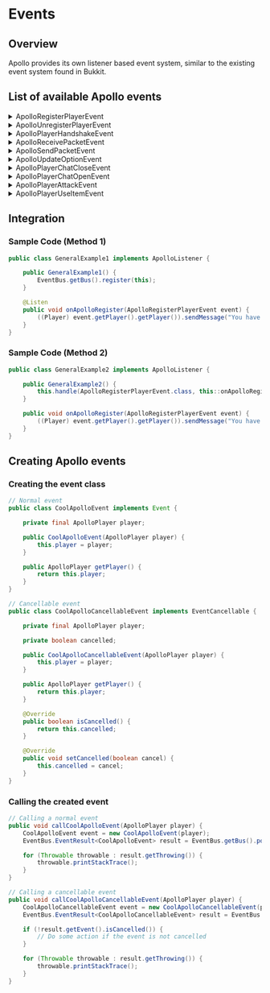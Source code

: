 
# Events

## Overview

Apollo provides its own listener based event system, similar to the existing event system found in Bukkit.

## List of available Apollo events

<details>
<summary>ApolloRegisterPlayerEvent</summary>

#### ApolloRegisterPlayerEvent

_Called when the player joins the server using Lunar Client._

| Field                 | Description                            |
| --------------------- | -------------------------------------- |
| `ApolloPlayer player` | The Apollo player that was registered. |

</details>

<details>
<summary>ApolloUnregisterPlayerEvent</summary>

#### ApolloUnregisterPlayerEvent

_Called when the player leaves the server using Lunar Client._

| Field                 | Description                              |
| --------------------- | ---------------------------------------- |
| `ApolloPlayer player` | The Apollo player that was unregistered. |

</details>

<details>
<summary>ApolloPlayerHandshakeEvent</summary>

#### ApolloPlayerHandshakeEvent

_Called when the client sends a PlayerHandshakeMessage._

| Field                                    | Description                                                   |
|------------------------------------------|---------------------------------------------------------------|
| `ApolloPlayer player`                    | The Apollo player that sent the packet.                       |
| `MinecraftVersion minecraftVersion`      | The minecraft version the player is running.                  |
| `LunarClientVersion lunarClientVersion`  | The Lunar Client version the player is running.               |
| `List<LunarClientMod> installedMods`     | List of all internal and external mods the player has running.|


<details>
<summary>Minecraft Version Information</summary>

##### All `MinecraftVersion minecraftVersion` Versions

- V1_7
- V1_8
- V1_9
- V1_10
- V1_11
- V1_12
- V1_16_1
- V1_16_5
- V1_17_0
- V1_17_1
- V1_18_1
- V1_18_2
- V1_19_pre
- V1_19_0
- V1_19_2
- V1_19_3
- V1_19_4
- V1_20_0
- V1_20_1
- V1_20_2
- V1_20_3
- V1_20_4
- UNKNOWN (Occurs when Apollo is outdated or hasn't been updated to include new Minecraft versions.)

<Callout type="warning">This list may not consistently reflect the most up-to-date information regarding supported versions.</Callout>

</details>

<details>
<summary>Lunar Client Version Information</summary>

##### How `LunarClientVersion lunarClientVersion` Works

This returns all the attributes about the version of Lunar Client the player is using.

| Attributes  | Description                                         |
|-------------|-----------------------------------------------------|
| `gitBranch` | The current branch of Lunar Client. (e.g. 'master') |
| `gitCommit` | The current commit of the branch.                   |
| `semVer`    | The versions semver encoding. (e.g. '2.5.1')        |

</details>

<details>
<summary>LunarClientMod (Installed Mods) Information</summary>

##### How `List<LunarClientMod> installedMods` Works

This returns a list of each mod, and its respective attributes.

**Mod Attributes**

| Attributes    | Description                                                    |
|---------------|----------------------------------------------------------------|
| `id`          | The unique identifier for the mod. (e.g. 'sodium')             |
| `displayName` | The human-readable/user-friendly display name. (e.g. 'Sodium') |
| `version`     | The current version of the mod. (e.g. '1.2.21')                |
| `type`        | The type of mod it's classified as. (e.g. 'FABRIC_INTERNAL')   |

**The Different `Type` of Mods**

| Type              | Description                                     |
|-------------------|-------------------------------------------------|
| `FABRIC_INTERNAL` | A fabric mod that is shipped with Lunar Client. |
| `FABRIC_EXTERNAL` | A fabric mod that is loaded by the Player.      |
| `FORGE_INTERNAL`  | A forge mod that is shipped with Lunar Client.  |
| `FORGE_EXTERNAL`  | A forge mod that is loaded by the Player.       |

</details>

</details>

<details>
<summary>ApolloReceivePacketEvent</summary>

#### ApolloReceivePacketEvent

_Called when the Apollo player receives an Apollo packet from Lunar Client._

| Field                 | Description                                 |
| --------------------- | ------------------------------------------- |
| `ApolloPlayer player` | The Apollo player that received the packet. |
| `Any packet`          | The Apollo packet that was received.        |

</details>

<details>
<summary>ApolloSendPacketEvent</summary>

#### ApolloSendPacketEvent

_Called when the Apollo player sends an Apollo packet to Lunar Client._

| Field                 | Description                             |
| --------------------- | --------------------------------------- |
| `ApolloPlayer player` | The Apollo player that sent the packet. |
| `Any packet`          | The Apollo packet that was sent.        |

<Callout type="info">This event is cancellable.</Callout>

</details>

<details>
<summary>ApolloUpdateOptionEvent</summary>

#### ApolloUpdateOptionEvent

_Called when an option is updated._

| Field                    | Description                                                                      |
| ------------------------ | -------------------------------------------------------------------------------- |
| `Options container`      | The container that the option is in.                                             |
| `ApolloPlayer player`    | The Apollo player the option was updated for, or null if it was a global option. |
| `Option<?, ?, ?> option` | The option that was updated.                                                     |
| `Object value`           | The new value of the option.                                                     |

<Callout type="info">This event is cancellable.</Callout>

</details>

<details>
<summary>ApolloPlayerChatCloseEvent</summary>

#### ApolloPlayerChatCloseEvent

_Called when the player closes their chat._

| Field                      | Description                                        |
| -------------------------- | -------------------------------------------------- |
| `long instantiationTimeMs` | The unix timestamp when the packet was created.    |
| `PlayerInfo playerInfo`    | The player's general information.                  |

</details>

<details>
<summary>ApolloPlayerChatOpenEvent</summary>

#### ApolloPlayerChatOpenEvent

_Called when the player opens their chat._

| Field                      | Description                                        |
| -------------------------- | -------------------------------------------------- |
| `long instantiationTimeMs` | The unix timestamp when the packet was created.    |
| `PlayerInfo playerInfo`    | The player's general information.                  |

</details>

<details>
<summary>ApolloPlayerAttackEvent</summary>

#### ApolloPlayerAttackEvent

_Called when the player attacks another player._

| Field                      | Description                                        |
| -------------------------- | -------------------------------------------------- |
| `long instantiationTimeMs` | The unix timestamp when the packet was created.    |
| `PlayerInfo targetInfo`    | The target player general information.             |
| `PlayerInfo attackerInfo`  | The attacker player general information.           |
| `double distance`          | The reach distance the attacker hit a player from. |

</details>

<details>
<summary>ApolloPlayerUseItemEvent</summary>

#### ApolloPlayerUseItemEvent

_Called when the player uses an item (1.16.1+)._

| Field                      | Description                                        |
| -------------------------- | -------------------------------------------------- |
| `long instantiationTimeMs` | The unix timestamp when the packet was created.    |
| `PlayerInfo playerInfo`    | The player's general information.                  |
| `boolean mainHand`         | Whether the item was in the player's main hand.    |

</details>

## Integration

### Sample Code (Method 1)

```java
public class GeneralExample1 implements ApolloListener {

    public GeneralExample1() {
        EventBus.getBus().register(this);
    }

    @Listen
    public void onApolloRegister(ApolloRegisterPlayerEvent event) {
        ((Player) event.getPlayer().getPlayer()).sendMessage("You have joined using LunarClient!");
    }
}
```

### Sample Code (Method 2)

```java
public class GeneralExample2 implements ApolloListener {

    public GeneralExample2() {
        this.handle(ApolloRegisterPlayerEvent.class, this::onApolloRegister);
    }

    public void onApolloRegister(ApolloRegisterPlayerEvent event) {
        ((Player) event.getPlayer().getPlayer()).sendMessage("You have joined using LunarClient!");
    }
}
```

## Creating Apollo events

### Creating the event class

```java
// Normal event
public class CoolApolloEvent implements Event {

    private final ApolloPlayer player;

    public CoolApolloEvent(ApolloPlayer player) {
        this.player = player;
    }

    public ApolloPlayer getPlayer() {
        return this.player;
    }
}

// Cancellable event
public class CoolApolloCancellableEvent implements EventCancellable {

    private final ApolloPlayer player;

    private boolean cancelled;

    public CoolApolloCancellableEvent(ApolloPlayer player) {
        this.player = player;
    }

    public ApolloPlayer getPlayer() {
        return this.player;
    }

    @Override
    public boolean isCancelled() {
        return this.cancelled;
    }

    @Override
    public void setCancelled(boolean cancel) {
        this.cancelled = cancel;
    }
}
```

### Calling the created event

```java
// Calling a normal event
public void callCoolApolloEvent(ApolloPlayer player) {
    CoolApolloEvent event = new CoolApolloEvent(player);
    EventBus.EventResult<CoolApolloEvent> result = EventBus.getBus().post(event);

    for (Throwable throwable : result.getThrowing()) {
        throwable.printStackTrace();
    }
}

// Calling a cancellable event
public void callCoolApolloCancellableEvent(ApolloPlayer player) {
    CoolApolloCancellableEvent event = new CoolApolloCancellableEvent(player);
    EventBus.EventResult<CoolApolloCancellableEvent> result = EventBus.getBus().post(event);

    if (!result.getEvent().isCancelled()) {
        // Do some action if the event is not cancelled
    }

    for (Throwable throwable : result.getThrowing()) {
        throwable.printStackTrace();
    }
}
```

